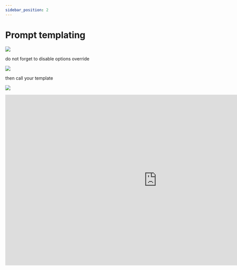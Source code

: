 ```yaml
---
sidebar_position: 2
---
```



# Prompt templating

![](/img/templating.png)

do not forget to disable options override

![](/img/templating-override.png)

then call your template

![](/img/templating-call.png)

<iframe  width="956" height="538" src="https://www.youtube.com/embed/SqyKki3We90?si=by-ITIPZb1lLTgPW" title="YouTube video player" frameborder="0" allow="accelerometer; autoplay; clipboard-write; encrypted-media; gyroscope; picture-in-picture; web-share" referrerpolicy="strict-origin-when-cross-origin" allowfullscreen></iframe>

